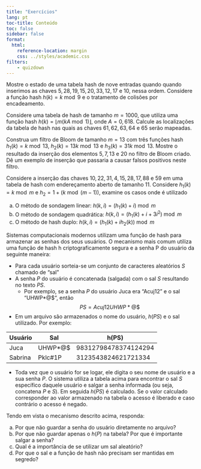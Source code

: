 ```yaml
---
title: "Exercícios"
lang: pt
toc-title: Conteúdo
toc: false
sidebar: false
format:
  html:
    reference-location: margin
    css: ../styles/academic.css
filters: 
    - quizdown    
---
```


::: {.callout-note icon="false" title="Exercício 1"}
Mostre o estado de uma tabela hash de nove entradas quando quando inserimos as chaves $5, 28, 19, 15, 20, 33, 12, 17$ e $10$, nessa ordem. Considere a função hash $h(k) = k \bmod 9$ e o tratamento de colisões por encadeamento. 
:::


::: {.callout-note icon="false" title="Exercício 2"}
Considere uma tabela de hash de tamanho $m = 1000$, que utiliza uma função hash $h(k) = ⌊m(kA \bmod 1)⌋$,
onde $A = 0,618$. Calcule as localizações da tabela de hash nas quais as chaves $61, 62, 63, 64$ e $65$ serão mapeadas.
:::


::: {.callout-note icon="false" title="Exercício 3"}
Construa um filtro de Bloom de tamanho $m = 13$ com três funções hash $h_1(k) = k \bmod 13$, $h_2(k) = 13k \bmod 13$
e $h_3(k) = 31k \bmod 13$. Mostre o resultado da inserção dos elementos $5, 7, 13$ e $20$ no filtro de Bloom criado. Dê
um exemplo de inserção que passaria a causar falsos positivos neste filtro.
:::

::: {.callout-note icon="false" title="Exercício 4"}
Considere a inserção das chaves $10, 22, 31, 4, 15, 28, 17, 88$ e $59$ em uma tabela de hash com endereçamento aberto
de tamanho $11$. Considere $h_1(k)=k\bmod m$ e $h_2=1 + (k \bmod (m − 1))$, examine os casos onde é utilizado

(a) O método de sondagem linear: $h(k, i) = (h_1(k) + i) \bmod m$
(b) O método de sondagem quadrática: $h(k, i) = (h_1(k) + i + 3i^2) \bmod m$
(c) O método de hash duplo: $h(k, i) = (h_1(k) + ih_2(k)) \bmod m$
:::


::: {.callout-note icon="false" title="Exercício 5"}
Sistemas computacionais modernos utilizam uma função de hash para armazenar as senhas dos seus usuários.
O mecanismo mais comum utiliza uma função de hash h criptograficamente segura e a senha P do usuário da
seguinte maneira:

- Para cada usuário sorteia-se um conjunto de caracteres aleatórios $S$ chamado de "sal"
- A senha $P$ do usuário é concatenada (salgada) com o sal $S$ resultando no texto $PS$. 
  + Por exemplo, se a senha $P$ do usuário Juca era "Acuj12" e o sal "UHWP*@$", então $$PS = Acuj12UHWP*@\$ $$
- Em um arquivo são armazenados o nome do usuário, $h(PS)$ e o sal utilizado. Por exemplo:

| Usuário | Sal | h(PS)|
|---------|-----|------|
|Juca | UHWP*@$ | 98312798478374124294 |
|Sabrina | Pklc#1P | 3123543824621721334 |

- Toda vez que o usuário for se logar, ele digita o seu nome de usuário e a sua senha $P$. O sistema utiliza a
tabela acima para encontrar o sal $S$ específico daquele usuário e salgar a senha informada (ou seja, concatena
$P$ e $S$). Em seguida $h(PS)$ é calculado. Se o valor calculado corresponder ao valor armazenado na tabela o
acesso é liberado e caso contrário o acesso é negado.

Tendo em vista o mecanismo descrito acima, responda:

(a) Por que não guardar a senha do usuário diretamente no arquivo?
(b) Por que não guardar apenas o $h(P)$ na tabela? Por que é importante salgar a senha?
(c) Qual é a importância de se utilizar um sal aleatório?
(d) Por que o sal e a função de hash não precisam ser mantidas em segredo?
:::